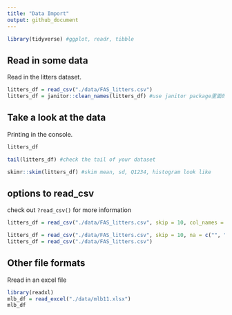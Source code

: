 ```yaml
---
title: "Data Import"
output: github_document
---
```


```r
library(tidyverse) #ggplot, readr, tibble
```

## Read in some data 

Read in the litters dataset.
```r
litters_df = read_csv("./data/FAS_litters.csv")
litters_df = janitor::clean_names(litters_df) #use janitor package里面的clean_names function
```


## Take a look at the data

Printing in the console.

```r
litters_df
```

```r
tail(litters_df) #check the tail of your dataset
```

```r
skimr::skim(litters_df) #skim mean, sd, Q1234, histogram look like
```


## options to read_csv

check out `?read_csv()` for more information
```r
litters_df = read_csv("./data/FAS_litters.csv", skip = 10, col_names = FALSE)

```

```r
litters_df = read_csv("./data/FAS_litters.csv", skip = 10, na = c("", "NA", ".", 999))
litters_df = read_csv("./data/FAS_litters.csv")
```

## Other file formats
Rread in an excel file
```r
library(readxl)
mlb_df = read_excel("./data/mlb11.xlsx")
mlb_df
```

